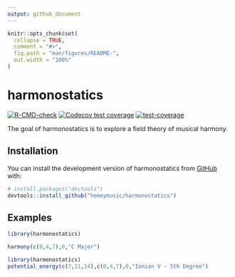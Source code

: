 ```yaml
---
output: github_document
---
```


<!-- README.md is generated from README.Rmd. Please edit that file -->

```r
knitr::opts_chunk$set(
  collapse = TRUE,
  comment = "#>",
  fig.path = "man/figures/README-",
  out.width = "100%"
)
```

# harmonostatics

<!-- badges: start -->
[![R-CMD-check](https://github.com/homeymusic/a_field_theory_of_musical_harmony/actions/workflows/R-CMD-check.yaml/badge.svg)](https://github.com/homeymusic/a_field_theory_of_musical_harmony/actions/workflows/R-CMD-check.yaml)
[![Codecov test coverage](https://codecov.io/gh/homeymusic/a_field_theory_of_musical_harmony/branch/main/graph/badge.svg?token=RMOXE1JT89)](https://codecov.io/gh/homeymusic/a_field_theory_of_musical_harmony)
[![test-coverage](https://github.com/homeymusic/a_field_theory_of_musical_harmony/actions/workflows/test-coverage.yaml/badge.svg)](https://github.com/homeymusic/a_field_theory_of_musical_harmony/actions/workflows/test-coverage.yaml)
<!-- badges: end -->

The goal of harmonostatics is to explore a field theory of musical harmony.

## Installation

You can install the development version of harmonostatics from [GitHub](https://github.com/) with:

``` r
# install.packages("devtools")
devtools::install_github("homeymusic/harmonostatics")
```

## Examples

```r
library(harmonostatics)
```

```r
harmony(c(0,4,7),0,"C Major")
```

```r
library(harmonostatics)
potential_energy(c(7,11,14),c(0,4,7),0,"Ionian V - 5th Degree")
```

